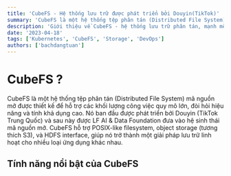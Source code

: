 ```yaml
---
title: 'CubeFS - Hệ thống lưu trữ được phát triển bởi Douyin(TikTok)'
summary: 'CubeFS là một hệ thống tệp phân tán (Distributed File System) mã nguồn mở được thiết kế để hỗ trợ các khối lượng công việc quy mô lớn, đòi hỏi hiệu năng và tính khả dụng cao.'  
description: 'Giới thiệu về CubeFS - hệ thống lưu trữ phân tán, mạnh mẽ và dễ sử dụng'
date: '2023-04-18'
tags: ['Kubernetes', 'CubeFS', 'Storage', 'DevOps']
authors: ['bachdangtuan']
---
```


# CubeFS ?

CubeFS là một hệ thống tệp phân tán (Distributed File System) mã nguồn mở được thiết kế để hỗ trợ các khối lượng công việc quy mô lớn, đòi hỏi hiệu năng và tính khả dụng cao. Nó ban đầu được phát triển bởi Douyin (TikTok Trung Quốc) và sau này được LF AI & Data Foundation đưa vào hệ sinh thái mã nguồn mở.
CubeFS hỗ trợ POSIX-like filesystem, object storage (tương thích S3), và HDFS interface, giúp nó trở thành một giải pháp lưu trữ linh hoạt cho nhiều loại ứng dụng khác nhau.

## Tính năng nổi bật của CubeFS
